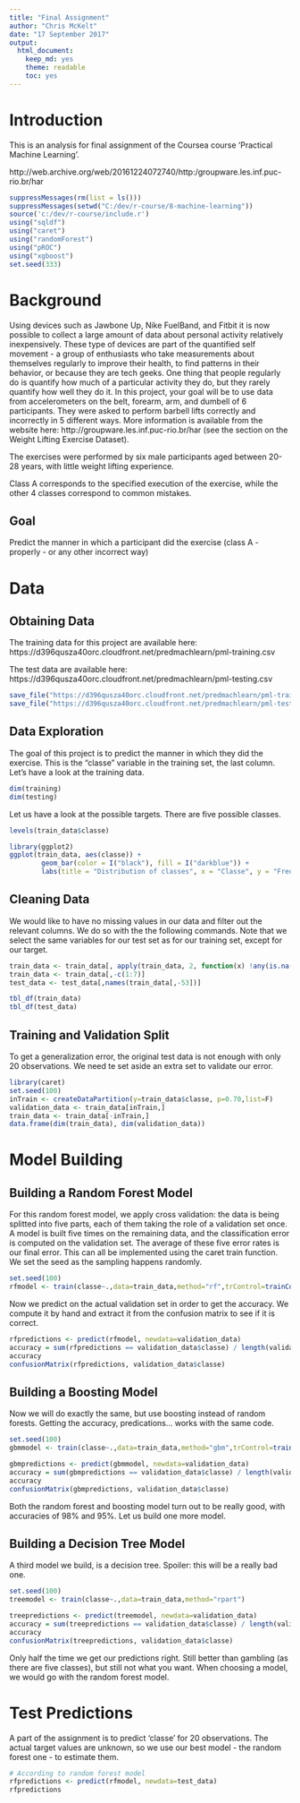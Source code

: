 ```yaml
---
title: "Final Assignment"
author: "Chris McKelt"
date: "17 September 2017"
output: 
  html_document: 
    keep_md: yes
    theme: readable
    toc: yes
---
```

# Introduction

This is an analysis for final assignment of the Coursea course 'Practical Machine Learning'.

http://web.archive.org/web/20161224072740/http:/groupware.les.inf.puc-rio.br/har

```r
suppressMessages(rm(list = ls()))
suppressMessages(setwd("C:/dev/r-course/8-machine-learning"))
source('c:/dev/r-course/include.r')
using("sqldf")
using("caret")
using("randomForest")
using("pROC")
using("xgboost")
set.seed(333)
```

# Background

Using devices such as Jawbone Up, Nike FuelBand, and Fitbit it is now possible to collect a large amount of data about personal activity relatively inexpensively. 
These type of devices are part of the quantified self movement - a group of enthusiasts who take measurements about themselves regularly to improve their health, to find patterns in their behavior, or because they are tech geeks. One thing that people regularly do is quantify how much of a particular activity they do, but they rarely quantify how well they do it. In this project, your goal will be to use data from accelerometers on the belt, forearm, arm, and dumbell of 6 participants. They were asked to perform barbell lifts correctly and incorrectly in 5 different ways. More information is available from the website here: http://groupware.les.inf.puc-rio.br/har (see the section on the Weight Lifting Exercise Dataset).

The exercises were performed by six male participants aged between 20-28 years, with little weight lifting experience. 

Class A corresponds to the specified execution of the exercise, while the other 4 classes correspond to common mistakes. 

## Goal

Predict the manner in which a participant did the exercise (class A - properly - or any other incorrect way)

# Data
## Obtaining Data
The training data for this project are available here: https://d396qusza40orc.cloudfront.net/predmachlearn/pml-training.csv

The test data are available here: https://d396qusza40orc.cloudfront.net/predmachlearn/pml-testing.csv

```r
save_file("https://d396qusza40orc.cloudfront.net/predmachlearn/pml-training.csv", "pml-training.csv")
save_file("https://d396qusza40orc.cloudfront.net/predmachlearn/pml-testing.csv", "pml-testing.csv")

```
## Data Exploration

The goal of this project is to predict the manner in which they did the exercise. 
This is the "classe" variable in the training set, the last column. Let's have a look at the training data. 
```r
dim(training)
dim(testing)
```

Let us have a look at the possible targets. There are five possible classes.
```r
levels(train_data$classe)
```

```r
library(ggplot2)
ggplot(train_data, aes(classe)) + 
        geom_bar(color = I("black"), fill = I("darkblue")) + 
        labs(title = "Distribution of classes", x = "Classe", y = "Frequency")
```

## Cleaning Data
We would like to have no missing values in our data and filter out the relevant columns. We do so with the the following commands. Note that we select the same variables for our test set as for our training set, except for our target.
```r
train_data <- train_data[, apply(train_data, 2, function(x) !any(is.na(x)))] 
train_data <- train_data[,-c(1:7)]
test_data <- test_data[,names(train_data[,-53])]

tbl_df(train_data)
tbl_df(test_data)
```

## Training and Validation Split
To get a generalization error, the original test data is not enough with only 20 observations. We need te set aside an extra set to validate our error.
```r
library(caret)
set.seed(100)
inTrain <- createDataPartition(y=train_data$classe, p=0.70,list=F)
validation_data <- train_data[inTrain,] 
train_data <- train_data[-inTrain,] 
data.frame(dim(train_data), dim(validation_data))
```

# Model Building
## Building a Random Forest Model
For this random forest model, we apply cross validation: the data is being splitted into five parts, each of them taking the role of a validation set once. A model is built five times on the remaining data, and the classification error is computed on the validation set. The average of these five error rates is our final error. This can all be implemented using the caret train function. We set the seed as the sampling happens randomly.
```r
set.seed(100)
rfmodel <- train(classe~.,data=train_data,method="rf",trControl=trainControl(method="cv",number=5),verbose=F)
```

Now we predict on the actual validation set in order to get the accuracy. We compute it by hand and extract it from the confusion matrix to see if it is correct.
```r
rfpredictions <- predict(rfmodel, newdata=validation_data)
accuracy = sum(rfpredictions == validation_data$classe) / length(validation_data$classe)
accuracy
confusionMatrix(rfpredictions, validation_data$classe)
```

## Building a Boosting Model
Now we will do exactly the same, but use boosting instead of random forests. Getting the accuracy, predications... works with the same code.
```r
set.seed(100)
gbmmodel <- train(classe~.,data=train_data,method="gbm",trControl=trainControl(method="cv",number=5),verbose=F)
```

```r
gbmpredictions <- predict(gbmmodel, newdata=validation_data)
accuracy = sum(gbmpredictions == validation_data$classe) / length(validation_data$classe)
accuracy
confusionMatrix(gbmpredictions, validation_data$classe)
```
Both the random forest and boosting model turn out to be really good, with accuracies of 98% and 95%. Let us build one more model.

## Building a Decision Tree Model
A third model we build, is a decision tree. Spoiler: this will be a really bad one.
```r
set.seed(100)
treemodel <- train(classe~.,data=train_data,method="rpart")
```

```r
treepredictions <- predict(treemodel, newdata=validation_data)
accuracy = sum(treepredictions == validation_data$classe) / length(validation_data$classe)
accuracy
confusionMatrix(treepredictions, validation_data$classe)
```
Only half the time we get our predictions right. Still better than gambling (as there are five classes), but still not what you want. When choosing a model, we would go with the random forest model.

# Test Predictions
A part of the assignment is to predict 'classe' for 20 observations. The actual target values are unknown, so we use our best model - the random forest one - to estimate them.
```r
# According to random forest model
rfpredictions <- predict(rfmodel, newdata=test_data)
rfpredictions
```